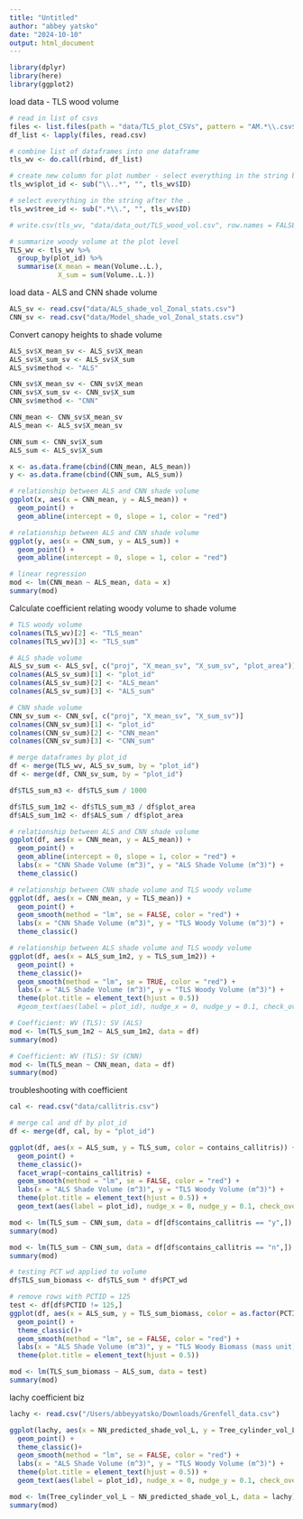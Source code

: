 ```yaml
---
title: "Untitled"
author: "abbey yatsko"
date: "2024-10-10"
output: html_document
---
```


```r
library(dplyr)
library(here)
library(ggplot2)
```

load data - TLS wood volume 
```r
# read in list of csvs
files <- list.files(path = "data/TLS_plot_CSVs", pattern = "AM.*\\.csv$", full.names = TRUE)
df_list <- lapply(files, read.csv)

# combine list of dataframes into one dataframe
tls_wv <- do.call(rbind, df_list)

# create new column for plot number - select everything in the string before the . 
tls_wv$plot_id <- sub("\\..*", "", tls_wv$ID)

# select everything in the string after the . 
tls_wv$tree_id <- sub(".*\\.", "", tls_wv$ID)

# write.csv(tls_wv, "data/data_out/TLS_wood_vol.csv", row.names = FALSE)

# summarize woody volume at the plot level 
TLS_wv <- tls_wv %>%
  group_by(plot_id) %>%
  summarise(X_mean = mean(Volume..L.),
            X_sum = sum(Volume..L.))
```

load data - ALS and CNN shade volume
```r
ALS_sv <- read.csv("data/ALS_shade_vol_Zonal_stats.csv")
CNN_sv <- read.csv("data/Model_shade_vol_Zonal_stats.csv")
```

Convert canopy heights to shade volume 
```r
ALS_sv$X_mean_sv <- ALS_sv$X_mean
ALS_sv$X_sum_sv <- ALS_sv$X_sum
ALS_sv$method <- "ALS"

CNN_sv$X_mean_sv <- CNN_sv$X_mean
CNN_sv$X_sum_sv <- CNN_sv$X_sum
CNN_sv$method <- "CNN"

CNN_mean <- CNN_sv$X_mean_sv
ALS_mean <- ALS_sv$X_mean_sv

CNN_sum <- CNN_sv$X_sum
ALS_sum <- ALS_sv$X_sum

x <- as.data.frame(cbind(CNN_mean, ALS_mean))
y <- as.data.frame(cbind(CNN_sum, ALS_sum))

# relationship between ALS and CNN shade volume
ggplot(x, aes(x = CNN_mean, y = ALS_mean)) + 
  geom_point() +
  geom_abline(intercept = 0, slope = 1, color = "red") 

# relationship between ALS and CNN shade volume
ggplot(y, aes(x = CNN_sum, y = ALS_sum)) + 
  geom_point() +
  geom_abline(intercept = 0, slope = 1, color = "red") 

# linear regression 
mod <- lm(CNN_mean ~ ALS_mean, data = x)
summary(mod)

```

Calculate coefficient relating woody volume to shade volume
```r
# TLS woody volume 
colnames(TLS_wv)[2] <- "TLS_mean"
colnames(TLS_wv)[3] <- "TLS_sum"

# ALS shade volume
ALS_sv_sum <- ALS_sv[, c("proj", "X_mean_sv", "X_sum_sv", "plot_area")]
colnames(ALS_sv_sum)[1] <- "plot_id"
colnames(ALS_sv_sum)[2] <- "ALS_mean"
colnames(ALS_sv_sum)[3] <- "ALS_sum"

# CNN shade volume
CNN_sv_sum <- CNN_sv[, c("proj", "X_mean_sv", "X_sum_sv")]
colnames(CNN_sv_sum)[1] <- "plot_id"
colnames(CNN_sv_sum)[2] <- "CNN_mean"
colnames(CNN_sv_sum)[3] <- "CNN_sum"

# merge dataframes by plot_id
df <- merge(TLS_wv, ALS_sv_sum, by = "plot_id")
df <- merge(df, CNN_sv_sum, by = "plot_id")

df$TLS_sum_m3 <- df$TLS_sum / 1000

df$TLS_sum_1m2 <- df$TLS_sum_m3 / df$plot_area
df$ALS_sum_1m2 <- df$ALS_sum / df$plot_area

# relationship between ALS and CNN shade volume
ggplot(df, aes(x = CNN_mean, y = ALS_mean)) + 
  geom_point() +
  geom_abline(intercept = 0, slope = 1, color = "red") +
  labs(x = "CNN Shade Volume (m^3)", y = "ALS Shade Volume (m^3)") +
  theme_classic()

# relationship between CNN shade volume and TLS woody volume
ggplot(df, aes(x = CNN_mean, y = TLS_mean)) + 
  geom_point() +
  geom_smooth(method = "lm", se = FALSE, color = "red") +
  labs(x = "CNN Shade Volume (m^3)", y = "TLS Woody Volume (m^3)") +
  theme_classic()

# relationship between ALS shade volume and TLS woody volume
ggplot(df, aes(x = ALS_sum_1m2, y = TLS_sum_1m2)) + 
  geom_point() +
  theme_classic()+
  geom_smooth(method = "lm", se = TRUE, color = "red") +
  labs(x = "ALS Shade Volume (m^3)", y = "TLS Woody Volume (m^3)") +
  theme(plot.title = element_text(hjust = 0.5))  
  #geom_text(aes(label = plot_id), nudge_x = 0, nudge_y = 0.1, check_overlap = FALSE)

# Coefficient: WV (TLS): SV (ALS)
mod <- lm(TLS_sum_1m2 ~ ALS_sum_1m2, data = df)
summary(mod)

# Coefficient: WV (TLS): SV (CNN)
mod <- lm(TLS_mean ~ CNN_mean, data = df)
summary(mod)
```

troubleshooting with coefficient 
```r
cal <- read.csv("data/callitris.csv")

# merge cal and df by plot_id
df <- merge(df, cal, by = "plot_id")

ggplot(df, aes(x = ALS_sum, y = TLS_sum, color = contains_callitris)) + 
  geom_point() +
  theme_classic()+
  facet_wrap(~contains_callitris) + 
  geom_smooth(method = "lm", se = FALSE, color = "red") +
  labs(x = "ALS Shade Volume (m^3)", y = "TLS Woody Volume (m^3)") +
  theme(plot.title = element_text(hjust = 0.5)) + 
  geom_text(aes(label = plot_id), nudge_x = 0, nudge_y = 0.1, check_overlap = FALSE)

mod <- lm(TLS_sum ~ CNN_sum, data = df[df$contains_callitris == "y",])
summary(mod)

mod <- lm(TLS_sum ~ CNN_sum, data = df[df$contains_callitris == "n",])
summary(mod)

# testing PCT wd applied to volume 
df$TLS_sum_biomass <- df$TLS_sum * df$PCT_wd

# remove rows with PCTID = 125
test <- df[df$PCTID != 125,]
ggplot(df, aes(x = ALS_sum, y = TLS_sum_biomass, color = as.factor(PCTID))) + 
  geom_point() +
  theme_classic()+
  geom_smooth(method = "lm", se = FALSE, color = "red") +
  labs(x = "ALS Shade Volume (m^3)", y = "TLS Woody Biomass (mass unit)") +
  theme(plot.title = element_text(hjust = 0.5))

mod <- lm(TLS_sum_biomass ~ ALS_sum, data = test)
summary(mod)
```

lachy coefficient biz 
```r
lachy <- read.csv("/Users/abbeyyatsko/Downloads/Grenfell_data.csv")

ggplot(lachy, aes(x = NN_predicted_shade_vol_L, y = Tree_cylinder_vol_L)) + 
  geom_point() +
  theme_classic()+
  geom_smooth(method = "lm", se = FALSE, color = "red") +
  labs(x = "ALS Shade Volume (m^3)", y = "TLS Woody Volume (m^3)") +
  theme(plot.title = element_text(hjust = 0.5)) + 
  geom_text(aes(label = plot_id), nudge_x = 0, nudge_y = 0.1, check_overlap = FALSE)

mod <- lm(Tree_cylinder_vol_L ~ NN_predicted_shade_vol_L, data = lachy)
summary(mod)
```

